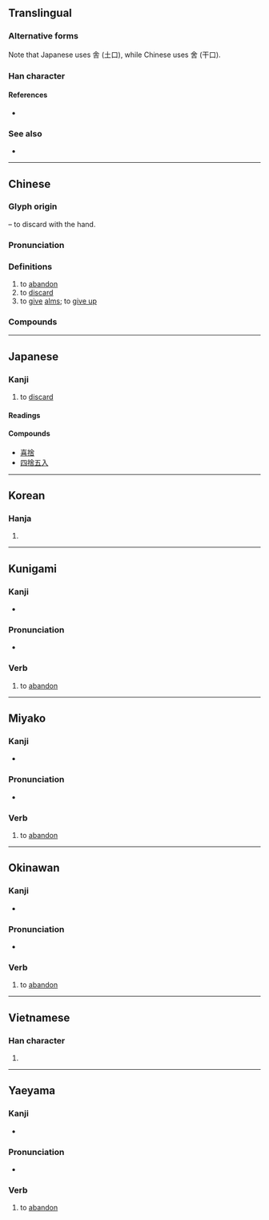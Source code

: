 {{also|舍}}
{{character info/new}}
==Translingual==
{{ja-forms|捨|[[舍]]|捨}}

===Alternative forms===
Note that Japanese uses 舎 (土口), while Chinese uses 舍 (干口).

===Han character===
{{Han char|rn=64|rad=手|as=08|sn=11|four=58061|canj=QOMR,XQOMR|ids=⿰扌舍}}

====References====
* {{Han ref|kx=0434.350|dkj=12191|dj=0784.150|hdz=31900.040|uh=6368|ud=25448|bh=B1CB|bd=45515}}

===See also===
* {{l|mul|拾}}

----

==Chinese==
{{zh-forms|s=舍}}

===Glyph origin===
{{Han etym}}
{{Han compound|手|alt1=扌|t1=hand|舍|ls=psc|c1=s|c2=p}} – to discard with the hand.

===Pronunciation===
{{zh-pron
|m=shě
|c=se2
|h=pfs=sá
|mn=siá
|mn-t=sia3
|mc=y
|oc=y
|cat=
}}

===Definitions===
{{zh-hanzi}}

# to [[abandon]]
# to [[discard]]
# to [[give]] [[alms]]; to [[give up]]

===Compounds===
{{zh-der|不捨|不捨得|不捨晝夜|依依不捨|依依難捨|割捨|取捨|善財難捨|四捨五入|廣捨|忘生捨死|戀戀不捨|戀戀難捨|拚捨|捨不得|捨命|捨命救人|捨墮|捨安就危|捨實求虛|捨己就人|捨己從人|捨己成人|捨己救人|捨己為人|捨己為公|捨得|捨我其誰|捨本逐末|捨棄|捨死忘生|捨生取義|捨生忘死|捨短取長|捨身|捨身圖報|捨身報國|捨身求法|捨近務遠|捨近即遠|捨近求遠|施捨|棄捨|留連不捨|窮追不捨|緊追不捨|繾綣難捨|讀不捨手|逐末捨本|鍥而不捨|難分難捨|難捨難分|齊王捨牛}}

----

==Japanese==

===Kanji===
{{ja-kanji|grade=6|rs=手08}}

# to [[discard]]

====Readings====
{{ja-readings
|on=しゃ
|kun=す-てる
|nanori=いえ, えだ, すて
}}

====Compounds====
* [[喜捨]]
* [[四捨五入]]

----

==Korean==

===Hanja===
{{ko-hanja|hangeul=사|eumhun=|rv=sa|mr=sa|y=sa}}

# {{defn|lang=ko|sort=手08}}

----

==Kunigami==

===Kanji===
{{head|xug|kanji}}

* {{ja-readings|kun=[[してﾟぃーるん]] ([[捨てﾟぃーるん]], shitiirun)}}

===Pronunciation===
* {{IPA|/ɕi̥tiːɾuŋ/|lang=xug}}

===Verb===
{{head|xug|verb|hiragana|してﾟぃーるん|romaji|shitiirun}}

# to [[abandon]]

----

==Miyako==

===Kanji===
{{head|mvi|kanji}}

* {{ja-readings|kun=[[すてぃㇲ゙]] ([[捨てぃㇲ゙]], sutiz)}}

===Pronunciation===
* {{IPA|/ss̩tiz̩/|lang=mvi}}

===Verb===
{{head|mvi|verb|hiragana|すてぃㇲ゙|romaji|sutiz}}

# to [[abandon]]

----

==Okinawan==

===Kanji===
{{head|ryu|kanji}}

* {{ja-readings|kun=[[してぃゆん]] ([[捨てぃゆん]], shitiyun)}}

===Pronunciation===
* {{IPA|/ɕi̥tijuŋ/|lang=ryu}}

===Verb===
{{head|ryu|verb|hiragana|してぃゆん|romaji|shitiyun}}

# to [[abandon]]

----

==Vietnamese==

===Han character===
{{vi-hantu|[[xả]]|rs=手08}}

# {{defn|lang=vi|sort=手08}}

----

==Yaeyama==

===Kanji===
{{head|rys|kanji}}

* {{ja-readings|kun=[[しぃてぃるん]] ([[捨てぃるん]], sïtirun)}}

===Pronunciation===
* {{IPA|/sɨ̥tiɾuŋ/|lang=rys}}

===Verb===
{{head|rys|verb|hiragana|しぃてぃるん|romaji|sïtirun}}

# to [[abandon]]